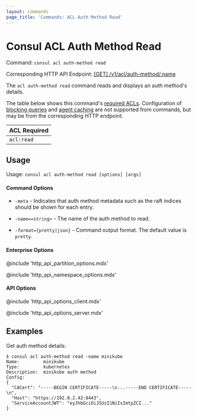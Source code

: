 ```yaml
---
layout: commands
page_title: 'Commands: ACL Auth Method Read'
---
```


# Consul ACL Auth Method Read

Command: `consul acl auth-method read`

Corresponding HTTP API Endpoint: [\[GET\] /v1/acl/auth-method/:name](/api-docs/acl/auth-methods#read-an-auth-method)

The `acl auth-method read` command reads and displays an auth method's details.

The table below shows this command's [required ACLs](/api-docs/api-structure#authentication). Configuration of
[blocking queries](/api-docs/features/blocking) and [agent caching](/api-docs/features/caching)
are not supported from commands, but may be from the corresponding HTTP endpoint.

| ACL Required |
| ------------ |
| `acl:read`   |

## Usage

Usage: `consul acl auth-method read [options] [args]`

#### Command Options

- `-meta` - Indicates that auth method metadata such as the raft
  indices should be shown for each entry.

- `-name=<string>` - The name of the auth method to read.

- `-format={pretty|json}` - Command output format. The default value is `pretty`.

#### Enterprise Options

@include 'http_api_partition_options.mdx'

@include 'http_api_namespace_options.mdx'

#### API Options

@include 'http_api_options_client.mdx'

@include 'http_api_options_server.mdx'

## Examples

Get auth method details:

```shell-session
$ consul acl auth-method read -name minikube
Name:         minikube
Type:         kubernetes
Description:  minikube auth method
Config:
{
  "CACert": "-----BEGIN CERTIFICATE-----\n...-----END CERTIFICATE-----\n",
  "Host": "https://192.0.2.42:8443",
  "ServiceAccountJWT": "eyJhbGciOiJSUzI1NiIsImtpZCI..."
}
```

